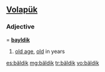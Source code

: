 ==[[Volapük]]==

===Adjective===
{{infl|vo|adjective}} = '''[[bayldik]]'''

# [[old age]], [[old]] in years

[[es:bäldik]]
[[mg:bäldik]]
[[tr:bäldik]]
[[vo:bäldik]]
